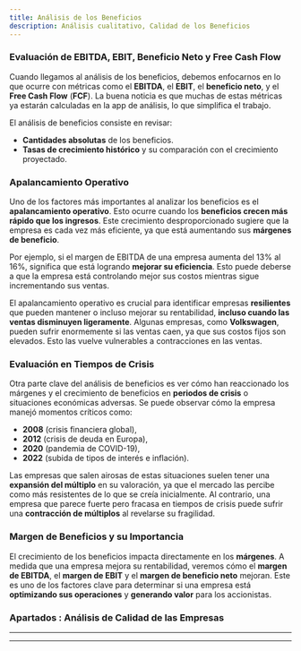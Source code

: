 ```yaml
---
title: Análisis de los Beneficios 
description: Análisis cualitativo, Calidad de los Beneficios
---
```



<LinkCard
	title="Back to Calidad"
	href="./guia-valoracion-empresa-paso-3-analisis-calidad"
/>

### Evaluación de EBITDA, EBIT, Beneficio Neto y Free Cash Flow

Cuando llegamos al análisis de los beneficios, debemos enfocarnos en lo que ocurre con métricas como el **EBITDA**, el **EBIT**, el **beneficio neto**, y el **Free Cash Flow** (**FCF**). La buena noticia es que muchas de estas métricas ya estarán calculadas en la app de análisis, lo que simplifica el trabajo.

El análisis de beneficios consiste en revisar:
- **Cantidades absolutas** de los beneficios.
- **Tasas de crecimiento histórico** y su comparación con el crecimiento proyectado.

### Apalancamiento Operativo

Uno de los factores más importantes al analizar los beneficios es el **apalancamiento operativo**. Esto ocurre cuando los **beneficios crecen más rápido que los ingresos**. Este crecimiento desproporcionado sugiere que la empresa es cada vez más eficiente, ya que está aumentando sus **márgenes de beneficio**.

Por ejemplo, si el margen de EBITDA de una empresa aumenta del 13% al 16%, significa que está logrando **mejorar su eficiencia**. Esto puede deberse a que la empresa está controlando mejor sus costos mientras sigue incrementando sus ventas.

El apalancamiento operativo es crucial para identificar empresas **resilientes** que pueden mantener o incluso mejorar su rentabilidad, **incluso cuando las ventas disminuyen ligeramente**. Algunas empresas, como **Volkswagen**, pueden sufrir enormemente si las ventas caen, ya que sus costos fijos son elevados. Esto las vuelve vulnerables a contracciones en las ventas.

### Evaluación en Tiempos de Crisis

Otra parte clave del análisis de beneficios es ver cómo han reaccionado los márgenes y el crecimiento de beneficios en **periodos de crisis** o situaciones económicas adversas. Se puede observar cómo la empresa manejó momentos críticos como:
- **2008** (crisis financiera global),
- **2012** (crisis de deuda en Europa),
- **2020** (pandemia de COVID-19),
- **2022** (subida de tipos de interés e inflación).

Las empresas que salen airosas de estas situaciones suelen tener una **expansión del múltiplo** en su valoración, ya que el mercado las percibe como más resistentes de lo que se creía inicialmente. Al contrario, una empresa que parece fuerte pero fracasa en tiempos de crisis puede sufrir una **contracción de múltiplos** al revelarse su fragilidad.

### Margen de Beneficios y su Importancia

El crecimiento de los beneficios impacta directamente en los **márgenes**. A medida que una empresa mejora su rentabilidad, veremos cómo el **margen de EBITDA**, el **margen de EBIT** y el **margen de beneficio neto** mejoran. Este es uno de los factores clave para determinar si una empresa está **optimizando sus operaciones** y **generando valor** para los accionistas.


### Apartados : Análisis de Calidad de las Empresas

---

<CardGrid>
	<LinkCard
		title="Calidad de los Ingresos"
  		href="./guia-valoracion-empresa-paso-3-1-analisis-calidad-de-los-ingresos"
	/>
	<LinkCard
		title="Calidad de los Beneficios"
    		href="./guia-valoracion-empresa-paso-3-2-analisis-calidad-de-los-beneficios"
	/>
	<LinkCard
		title="Calidad de los Margenes"
			href="./guia-valoracion-empresa-paso-3-3-analisis-calidad-de-los-margenes"
	/>
	<LinkCard
		title="Calidad de la Rentabilidad y Eficiencia"
  		href="./guia-valoracion-empresa-paso-3-4-analisis-calidad-de-la-rentabilidad-y-eficiencia"
	/>
	<LinkCard
		title="Calidad de los Salud Financiera"
  		href="./guia-valoracion-empresa-paso-3-5-analisis-calidad-de-la-salud-financiera"
	/>
	<LinkCard
		title="Calidad de la Generación de Caja"
  		href="./guia-valoracion-empresa-paso-3-6-analisis-calidad-de-la-generacion-de-caja"
	/>
	<LinkCard
		title="Calidad de los Riesgos"
  		href="./guia-valoracion-empresa-paso-3-7-analisis-calidad-de-los-riesgos"
	/>
</CardGrid>

---